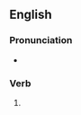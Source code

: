 ==English==

===Pronunciation===
* {{rhymes|en|ɪd|s=2}}

===Verb===
{{head|en|verb form}}

# {{en-simple past of|misdo}}